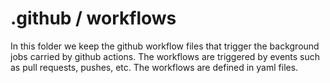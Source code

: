 # .github / workflows

In this folder we keep the github workflow files that trigger the background jobs carried by github actions.
The workflows are triggered by events such as pull requests, pushes, etc. The workflows are defined in yaml files.
